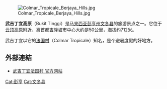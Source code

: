 {{expand|time=2011-04-30T03:16:25+00:00}}
{{Infobox settlement
|name          = 武吉丁宜
|official_name = Bukit Tinggi
|settlement_type = 城镇
|subdivision_type = 国家
|subdivision_name = {{flag|Malaysia}}
|subdivision_type1 = [[马来西亚州属|州]]
|subdivision_name1 = {{flag|Pahang}}
|subdivision_type2 = [[马来西亚县份|县]]
|subdivision_name2 = [[文冬县|文冬县]]
| image_skyline = Colmar Tropicale Berjaya Hills.jpg
| image_caption = 武吉丁宜法国村
|timezone = [[马来西亚标准时间|马来西亚标准时间]] 
|utc_offset = +8
|timezone_DST = 无
|elevation_m = 800
| elevation_ft = 2,500
}}

[[File:Colmar_Tropicale_Berjaya_Hills.jpg|thumb]]

'''武吉丁宜高原'''（Bukit Tinggi）是[[马来西亚|马来西亚]][[彭亨州|彭亨州]][[文冬县|文冬县]]的旅游景点之一。它位于[[云顶高原|云顶高原]]附近，离首都[[吉隆坡|吉隆坡]]市中心大约是50公里，海拔约712米。

武吉丁宜以它的[[法国村|法国村]]（Colmar Tropicale）知名，是个避暑度假的好地方。

== 外部連結 ==
* {{en icon}}[https://web.archive.org/web/20110419211435/http://berjayahotel.com/berjayahills/index.asp 武吉丁宜法国村 官方网站]

{{彭亨}}
[[Cat:彭亨|Cat:彭亨]]
[[Cat:文冬县|Cat:文冬县]]